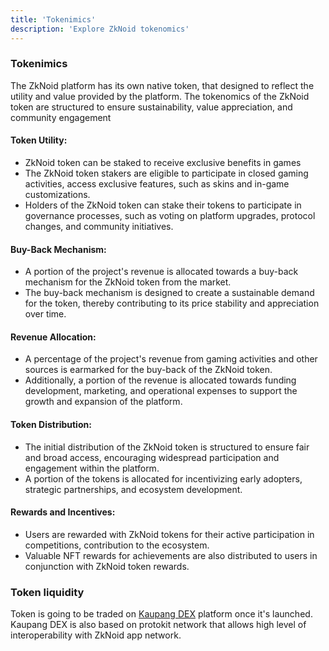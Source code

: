 ```yaml
---
title: 'Tokenimics'
description: 'Explore ZkNoid tokenomics'
---
```


### Tokenimics
The ZkNoid platform has its own native token, that designed to reflect the utility and value provided by the platform. 
The tokenomics of the ZkNoid token are structured to ensure sustainability, value appreciation, and community engagement

#### Token Utility:
- ZkNoid token can be staked to receive exclusive benefits in games
- The ZkNoid token stakers are eligible to participate in closed gaming activities, access exclusive features, such as skins and in-game customizations.
- Holders of the ZkNoid token can stake their tokens to participate in governance processes, such as voting on platform upgrades, protocol changes, and community initiatives.

#### Buy-Back Mechanism:
- A portion of the project's revenue is allocated towards a buy-back mechanism for the ZkNoid token from the market.
- The buy-back mechanism is designed to create a sustainable demand for the token, thereby contributing to its price stability and appreciation over time.

#### Revenue Allocation:
- A percentage of the project's revenue from gaming activities and other sources is earmarked for the buy-back of the ZkNoid token.
- Additionally, a portion of the revenue is allocated towards funding development, marketing, and operational expenses to support the growth and expansion of the platform.

#### Token Distribution:
- The initial distribution of the ZkNoid token is structured to ensure fair and broad access, encouraging widespread participation and engagement within the platform.
- A portion of the tokens is allocated for incentivizing early adopters, strategic partnerships, and ecosystem development.

#### Rewards and Incentives:
- Users are rewarded with ZkNoid tokens for their active participation in competitions, contribution to the ecosystem.
- Valuable NFT rewards for achievements are also distributed to users in conjunction with ZkNoid token rewards.

### Token liquidity
Token is going to be traded on [Kaupang DEX](https://zkignite.minaprotocol.com/zkignite/zkapp-cohort-3/feedbackandrefinement/suggestion/647/discussions) platform once it's launched. <br />
Kaupang DEX is also based on protokit network that allows high level of interoperability with ZkNoid app network.